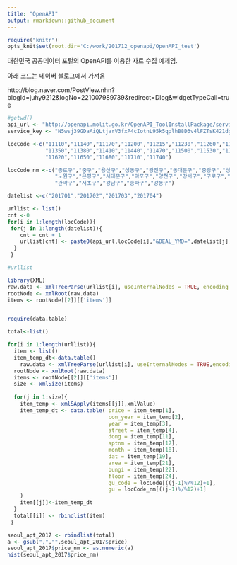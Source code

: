```yaml
---
title: "OpenAPI"
output: rmarkdown::github_document
---
```


```r
require("knitr")
opts_knit$set(root.dir='C:/work/201712_openapi/OpenAPI_test')
```

대한민국 공공데이터 포털의 OpenAPI를 이용한 자료 수집 예제임.

아래 코드는 네이버 블로그에서 가져옴   

http://blog.naver.com/PostView.nhn?blogId=juhy9212&logNo=221007989739&redirect=Dlog&widgetTypeCall=true

```r
#getwd()
api_url <- "http://openapi.molit.go.kr/OpenAPI_ToolInstallPackage/service/rest/RTMSOBJSvc/getRTMSDataSvcAptTradeDev?LAWD_CD="
service_key <- "N5wsj39GDaAiQLtjarV3fxP4cIotnL95k5qplhB8D3v4lFZTsK421dgVGVRg9vhb7wjD92aseJYFHDvNZk45Yg%3D%3D"

locCode <-c("11110","11140","11170","11200","11215","11230","11260","11290","11305","11320",
            "11350","11380","11410","11440","11470","11500","11530","11545","11560","11590",
            "11620","11650","11680","11710","11740")

locCode_nm <-c("종로구","중구","용산구","성동구","광진구","동대문구","중랑구","성북구","강북구","도봉구",
               "노원구","은평구","서대문구","마포구","양천구","강서구","구로구","금천구","영등포구","동작구",
               "관악구","서초구","강남구","송파구","강동구")

datelist <-c("201701","201702","201703","201704")

urllist <- list()
cnt <-0
for(i in 1:length(locCode)){
 for(j in 1:length(datelist)){
    cnt = cnt + 1
    urllist[cnt] <- paste0(api_url,locCode[i],"&DEAL_YMD=",datelist[j],"&numOfRows=1000","&serviceKey=",service_key) 
  }
 }

#urllist

library(XML)
raw.data <- xmlTreeParse(urllist[i], useInternalNodes = TRUE, encoding = "utf-8")
rootNode <- xmlRoot(raw.data)
items <- rootNode[[2]][['items']]


require(data.table)

total<-list()

for(i in 1:length(urllist)){
  item <- list()
  item_temp_dt<-data.table()
    raw.data <- xmlTreeParse(urllist[i], useInternalNodes = TRUE,encoding = "utf-8")
  rootNode <- xmlRoot(raw.data)
  items <- rootNode[[2]][['items']]
  size <- xmlSize(items)
 
  for(j in 1:size){
    item_temp <- xmlSApply(items[[j]],xmlValue)
    item_temp_dt <- data.table( price = item_temp[1],
                                con_year = item_temp[2],
                                year = item_temp[3],
                                street = item_temp[4],
                                dong = item_temp[11],
                                aptnm = item_temp[17],
                                month = item_temp[18],
                                dat = item_temp[19],
                                area = item_temp[21],
                                bungi = item_temp[22],
                                floor = item_temp[24],
                                gu_code = locCode[((j-1)%/%12)+1],
                                gu = locCode_nm[((j-1)%/%12)+1]
    )
    item[[j]]<-item_temp_dt
  }
  total[[i]] <- rbindlist(item)
 }

seoul_apt_2017 <- rbindlist(total)
a <- gsub(",","",seoul_apt_2017$price)
seoul_apt_2017$price_nm <- as.numeric(a)
hist(seoul_apt_2017$price_nm)


```

